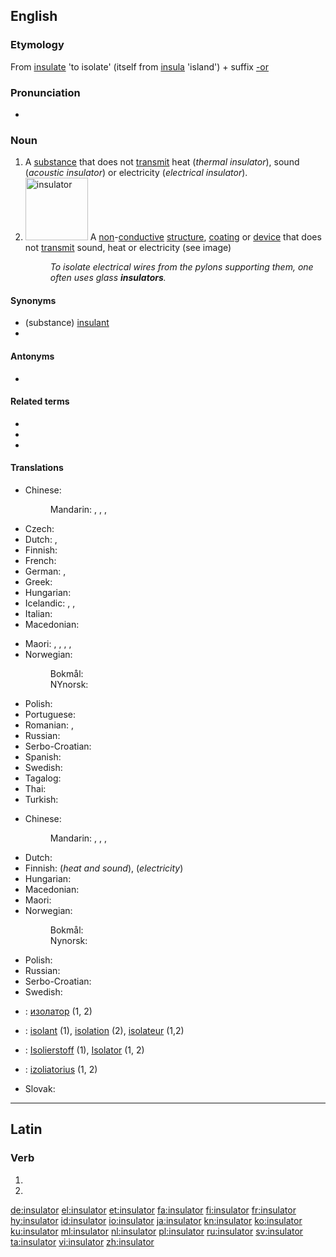 ==English==
{{wikipedia|dab=insulator}}

===Etymology===
From [[insulate]] 'to isolate' (itself from {{etyl|la|en}} [[insula]] 'island') + suffix [[-or]]

===Pronunciation===
* {{IPA|/ˈɪn.sjə.leɪ.tə(r)/|lang=en}}

===Noun===
{{en-noun}}

# A [[substance]] that does not [[transmit]] heat (''thermal insulator''), sound (''acoustic insulator'') or electricity (''electrical insulator'').
# [[Image:Ceramic electric insulator.jpg|100px|right|insulator]] A [[non]]-[[conductive]] [[structure]], [[coating]] or [[device]] that does not [[transmit]] sound, heat or electricity (see image)
#: ''To isolate electrical wires from the pylons supporting them, one often uses glass '''insulators'''.''

====Synonyms====
* (substance) [[insulant]]
* {{l|en|isolation}}

====Antonyms====
* {{l|en|conductor}}

====Related terms====
* {{l|en|insulant}}
* {{l|en|insulate}}
* {{l|en|insulation}}

====Translations====
{{trans-top|substance}}
* Chinese:
*: Mandarin: {{t|cmn|絕緣體|sc=Hani}}, {{t+|cmn|绝缘体|tr=juéyuántǐ|sc=Hani}}, {{t|cmn|絕緣子|sc=Hani}}, {{t+|cmn|绝缘子|tr=juéyuánzǐ|sc=Hani}}
* Czech: {{t|cs|izolátor|m}}
* Dutch: {{t+|nl|isolator|m}}, {{t+|nl|isolatiemateriaal|n}}
* Finnish: {{t+|fi|eriste}}
* French: {{t+|fr|isolateur}}
* German: {{t+|de|Isolator|m}}, {{t+|de|Nichtleiter|m}}
* Greek: {{t+|el|μονωτής|m}}
* Hungarian: {{t+|hu|szigetelőanyag}}
* Icelandic: {{t|is|einangrari|m}}, {{t|is|einangri|m}}, {{t|is|einangur|m}}
* Italian: {{t+|it|isolante}}
* Macedonian: {{t|mk|изолатор|m|tr=izolátor}}
{{trans-mid}}
* Maori: {{t|mi|ārai }}, {{t|mi|ārai hiko}} {{qualifier|of electricity}}, {{t|mi|ārai wera}} {{qualifier|of heat}}, {{t|mi|ārai matao}} {{qualifier|of cold}}, {{t|mi|ārai parawhiti}} {{qualifier|of radiation}}
* Norwegian:
*: Bokmål: {{t|nb|isolator|m}}
*: NYnorsk: {{t|nn|isolator|m}}
* Polish: {{t|pl|izolator|m}}
* Portuguese: {{t+|pt|isolante}}
* Romanian: {{t+|ro|izolator|n}}, {{t|ro|material de izolare|n}}
* Russian: {{t+|ru|изоля́тор|m}}
* Serbo-Croatian: {{t|sh|изолатор|m|tr=izolator|sc=Cyrl}}
* Spanish: {{t+|es|aislante}}
* Swedish: {{t+|sv|isolering}}
* Tagalog: {{t|tl|pambukod}}
* Thai: {{t+|th|ฉนวน|sc=Thai|tr=chànŭan}}
* Turkish: {{t+|tr|yalıtkan}}
{{trans-bottom}}

{{trans-top|structure}}
* Chinese:
*: Mandarin: {{t|cmn|絕緣體|sc=Hani}}, {{t+|cmn|绝缘体|tr=juéyuántǐ|sc=Hani}}, {{t|cmn|絕緣子|sc=Hani}}, {{t+|cmn|绝缘子|tr=juéyuánzǐ|sc=Hani}}
* Dutch: {{t+|nl|isolatie|f}}
* Finnish: {{t+|fi|eristys}} (''heat and sound''), {{t|fi|eristin}} (''electricity'')
* Hungarian: {{t+|hu|szigetelés}}
* Macedonian: {{t|mk|изолатор|m|tr=izolátor}}
* Maori: {{t|mi|ārai }}
* Norwegian:
*: Bokmål: {{t|nb|isolator|m}}
*: Nynorsk: {{t|nn|isolator|m}}
{{trans-mid}}
* Polish: {{t|pl|izolator|m}}
* Russian: {{t+|ru|изоля́тор|m}}
* Serbo-Croatian: {{t|sh|изолатор|m|tr=izolator|sc=Cyrl}}
* Swedish: {{t+|sv|isolator|c}}
{{trans-bottom}}

{{checktrans-top}}
* {{ttbc|bg}}: [[изолатор]] {{g|m}} (1, 2)
* {{ttbc|fr}}: [[isolant]] {{g|m}} (1), [[isolation]] (2), [[isolateur]] {{g|m}} (1,2)
{{trans-mid}}
* {{ttbc|de}}: [[Isolierstoff]] {{g|m}} (1), [[Isolator]] {{g|m}} (1, 2)
* {{ttbc|lt}}: [[izoliatorius]] {{g|m}} (1, 2)
* Slovak: {{t-check|sk|izolátor|m}}
{{trans-bottom}}

----

==Latin==

===Verb===
{{la-verb-form|īnsulātor}}

# {{conjugation of|īnsulō||2|s|fut|pass|imp|lang=la}}
# {{conjugation of|īnsulō||3|s|fut|pass|imp|lang=la}}

[[de:insulator]]
[[el:insulator]]
[[et:insulator]]
[[fa:insulator]]
[[fi:insulator]]
[[fr:insulator]]
[[hy:insulator]]
[[id:insulator]]
[[io:insulator]]
[[ja:insulator]]
[[kn:insulator]]
[[ko:insulator]]
[[ku:insulator]]
[[ml:insulator]]
[[nl:insulator]]
[[pl:insulator]]
[[ru:insulator]]
[[sv:insulator]]
[[ta:insulator]]
[[vi:insulator]]
[[zh:insulator]]